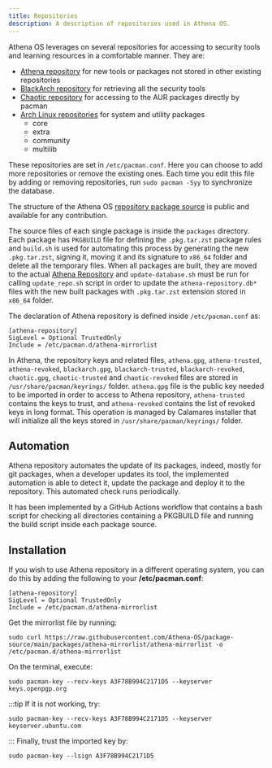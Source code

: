 ```yaml
---
title: Repositories
description: A description of repositories used in Athena OS.
---
```


Athena OS leverages on several repositories for accessing to security tools and learning resources in a comfortable manner. They are:
* [Athena repository](https://athena-os.github.io/athena-repository/) for new tools or packages not stored in other existing repositories
* [BlackArch repository](https://blackarch.org/) for retrieving all the security tools
* [Chaotic repository](https://aur.chaotic.cx/) for accessing to the AUR packages directly by pacman
* [Arch Linux repositories](https://archlinux.org/packages/) for system and utility packages
  * core
  * extra
  * community
  * multilib

These repositories are set in `/etc/pacman.conf`. Here you can choose to add more repositories or remove the existing ones. Each time you edit this file by adding or removing repositories, run `sudo pacman -Syy` to synchronize the database.

The structure of the Athena OS [repository package source](https://github.com/Athena-OS/package-source) is public and available for any contribution.

The source files of each single package is inside the `packages` directory. Each package has `PKGBUILD` file for defining the `.pkg.tar.zst` package rules and `build.sh` is used for automating this process by generating the new `.pkg.tar.zst`, signing it, moving it and its signature to `x86_64` folder and delete all the temporary files.
When all packages are built, they are moved to the actual [Athena Repository](https://github.com/Athena-OS/athena-repository) and `update-database.sh` must be run for calling `update_repo.sh` script in order to update the `athena-repository.db*` files with the new built packages with `.pkg.tar.zst` extension stored in `x86_64` folder.

The declaration of Athena repository is defined inside `/etc/pacman.conf` as:
```
[athena-repository]
SigLevel = Optional TrustedOnly
Include = /etc/pacman.d/athena-mirrorlist
```
In Athena, the repository keys and related files, `athena.gpg`, `athena-trusted`, `athena-revoked`, `blackarch.gpg`, `blackarch-trusted`, `blackarch-revoked`, `chaotic.gpg`, `chaotic-trusted` and `chaotic-revoked` files are stored in `/usr/share/pacman/keyrings/` folder. `athena.gpg` file is the public key needed to be imported in order to access to Athena repository, `athena-trusted` contains the keys to trust, and `athena-revoked` contains the list of revoked keys in long format.
This operation is managed by Calamares installer that will initialize all the keys stored in `/usr/share/pacman/keyrings/` folder.

## Automation

Athena repository automates the update of its packages, indeed, mostly for git packages, when a developer updates its tool, the implemented automation is able to detect it, update the package and deploy it to the repository. This automated check runs periodically.

It has been implemented by a GitHub Actions workflow that contains a bash script for checking all directories containing a PKGBUILD file and running the build script inside each package source.

## Installation

If you wish to use Athena repository in a different operating system, you can do this by adding the following to your **/etc/pacman.conf**:
```
[athena-repository]
SigLevel = Optional TrustedOnly
Include = /etc/pacman.d/athena-mirrorlist
```
Get the mirrorlist file by running:
```
sudo curl https://raw.githubusercontent.com/Athena-OS/package-source/main/packages/athena-mirrorlist/athena-mirrorlist -o /etc/pacman.d/athena-mirrorlist
```
On the terminal, execute:
```
sudo pacman-key --recv-keys A3F78B994C2171D5 --keyserver keys.openpgp.org
```
:::tip
If it is not working, try:
```
sudo pacman-key --recv-keys A3F78B994C2171D5 --keyserver keyserver.ubuntu.com
```
:::
Finally, trust the imported key by:
```
sudo pacman-key --lsign A3F78B994C2171D5
```

<ImageComponent />
